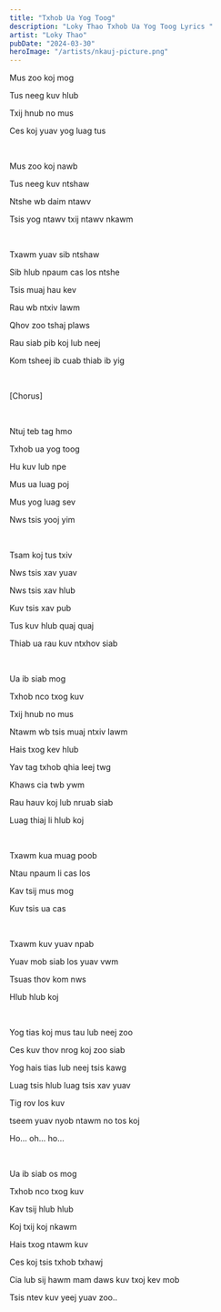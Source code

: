 ```yaml
---
title: "Txhob Ua Yog Toog"
description: "Loky Thao Txhob Ua Yog Toog Lyrics "
artist: "Loky Thao"
pubDate: "2024-03-30"
heroImage: "/artists/nkauj-picture.png"
---
```


Mus zoo koj mog

Tus neeg kuv hlub

Txij hnub no mus

Ces koj yuav yog luag tus

<br />

Mus zoo koj nawb

Tus neeg kuv ntshaw

Ntshe wb daim ntawv

Tsis yog ntawv txij ntawv nkawm

<br />

Txawm yuav sib ntshaw

Sib hlub npaum cas los ntshe

Tsis muaj hau kev

Rau wb ntxiv lawm

Qhov zoo tshaj plaws

Rau siab pib koj lub neej

Kom tsheej ib cuab thiab ib yig

<br />

[Chorus]

<br />

Ntuj teb tag hmo

Txhob ua yog toog

Hu kuv lub npe

Mus ua luag poj

Mus yog luag sev

Nws tsis yooj yim

<br />

Tsam koj tus txiv

Nws tsis xav yuav

Nws tsis xav hlub

Kuv tsis xav pub

Tus kuv hlub quaj quaj

Thiab ua rau kuv ntxhov siab

<br />

Ua ib siab mog

Txhob nco txog kuv

Txij hnub no mus

Ntawm wb tsis muaj ntxiv lawm

Hais txog kev hlub

Yav tag txhob qhia leej twg

Khaws cia twb ywm

Rau hauv koj lub nruab siab

Luag thiaj li hlub koj

<br />

Txawm kua muag poob

Ntau npaum li cas los

Kav tsij mus mog

Kuv tsis ua cas

<br />

Txawm kuv yuav npab

Yuav mob siab los yuav vwm

Tsuas thov kom nws

Hlub hlub koj

<br />

Yog tias koj mus tau lub neej zoo

Ces kuv thov nrog koj zoo siab

Yog hais tias lub neej tsis kawg

Luag tsis hlub luag tsis xav yuav

Tig rov los kuv

tseem yuav nyob ntawm no tos koj

Ho... oh... ho...

<br />

Ua ib siab os mog

Txhob nco txog kuv

Kav tsij hlub hlub

Koj txij koj nkawm

Hais txog ntawm kuv

Ces koj tsis txhob txhawj

Cia lub sij hawm mam daws kuv txoj kev mob

Tsis ntev kuv yeej yuav zoo..
